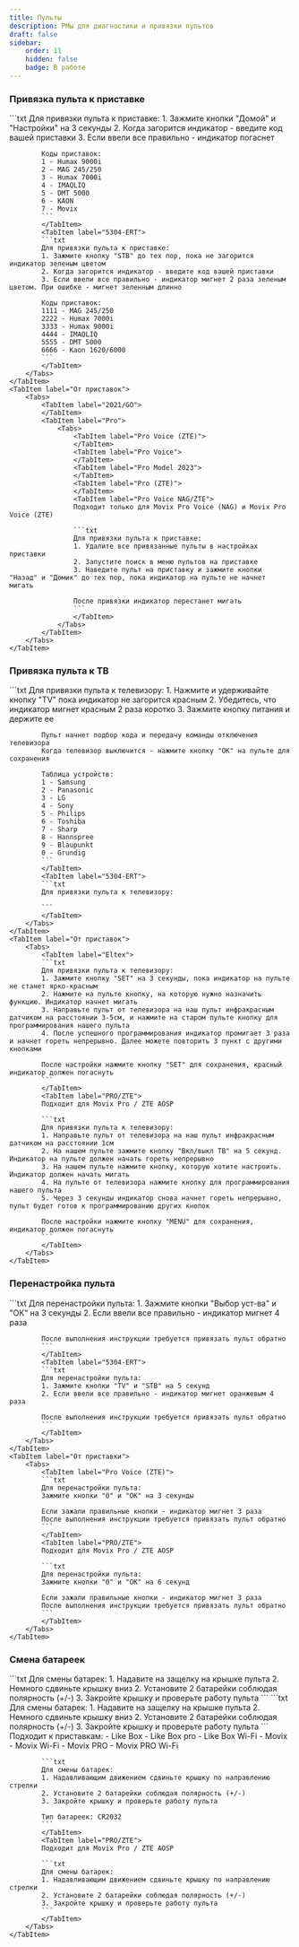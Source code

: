 ```yaml
---
title: Пульты
description: РМы для диагностики и привязки пультов
draft: false
sidebar:
    order: 11
    hidden: false
    badge: В работе
---
```



### Привязка пульта к приставке
<Tabs>
    <TabItem label="Универсальные">
        <Tabs>
            <TabItem label="T4HU2032">
            ```txt
            Для привязки пульта к приставке:
            1. Зажмите кнопки "Домой" и "Настройки" на 3 секунды
            2. Когда загорится индикатор - введите код вашей приставки
            3. Если ввели все правильно - индикатор погаснет

            Коды приставок:
            1 - Humax 9000i
            2 - MAG 245/250
            3 - Humax 7000i
            4 - IMAQLIQ
            5 - DMT 5000
            6 - KAON
            7 - Movix
            ```
            </TabItem>
            <TabItem label="5304-ERT">
            ```txt
            Для привязки пульта к приставке:
            1. Зажмите кнопку "STB" до тех пор, пока не загорится индикатор зеленым цветом
            2. Когда загорится индикатор - введите код вашей приставки
            3. Если ввели все правильно - индикатор мигнет 2 раза зеленым цветом. При ошибке - мигнет зеленным длинно

            Коды приставок:
            1111 - MAG 245/250
            2222 - Humax 7000i
            3333 - Humax 9000i
            4444 - IMAQLIQ
            5555 - DMT 5000
            6666 - Kaon 1620/6000
            ```
            </TabItem>
        </Tabs>
    </TabItem>
    <TabItem label="От приставок">
        <Tabs>
            <TabItem label="2021/GO">
            </TabItem>
            <TabItem label="Pro">
                <Tabs>
                    <TabItem label="Pro Voice (ZTE)">
                    </TabItem>
                    <TabItem label="Pro Voice">
                    </TabItem>
                    <TabItem label="Pro Model 2023">
                    </TabItem>
                    <TabItem label="Pro (ZTE)">
                    </TabItem>
                    <TabItem label="Pro Voice NAG/ZTE">
                    Подходит только для Movix Pro Voice (NAG) и Movix Pro Voice (ZTE)

                    ```txt
                    Для привязки пульта к приставке:
                    1. Удалите все привязанные пульты в настройках приставки
                    2. Запустите поиск в меню пультов на приставке
                    3. Наведите пульт на приставку и зажмите кнопки "Назад" и "Домик" до тех пор, пока индикатор на пульте не начнет мигать

                    После привязки индикатор перестанет мигать                   
                    ```
                    </TabItem>
                </Tabs>
            </TabItem>
        </Tabs>
    </TabItem>
</Tabs>

### Привязка пульта к ТВ
<Tabs>
    <TabItem label="Универсальные">
        <Tabs>
            <TabItem label="T4HU2032">
            ```txt
            Для привязки пульта к телевизору:
            1. Нажмите и удерживайте кнопку "TV" пока индикатор не загорится красным
            2. Убедитесь, что индикатор мигнет красным 2 раза коротко
            3. Зажмите кнопку питания и держите ее

            Пульт начнет подбор кода и передачу команды отключения телевизора
            Когда телевизор выключится - нажмите кнопку "ОК" на пульте для сохранения

            Таблица устройств:
            1 - Samsung
            2 - Panasonic
            3 - LG
            4 - Sony
            5 - Philips
            6 - Toshiba
            7 - Sharp
            8 - Hannspree
            9 - Blaupunkt
            0 - Grundig
            ```
            </TabItem>
            <TabItem label="5304-ERT">
            ```txt
            Для привязки пульта к телевизору:
            
            ```
            </TabItem>
        </Tabs>
    </TabItem>
    <TabItem label="От приставок">
        <Tabs>
            <TabItem label="Eltex">
            ```txt
            Для привязки пульта к телевизору:
            1. Зажмите кнопку "SET" на 3 секунды, пока индикатор на пульте не станет ярко-красным
            2. Нажмите на пульте кнопку, на которую нужно назначить функцию. Индикатор начнет мигать
            3. Направьте пульт от телевизора на наш пульт инфракрасным датчиком на расстоянии 3-5см, и нажмите на старом пульте кнопку для программирования нашего пульта
            4. После успешного программирования индикатор промигает 3 раза и начнет гореть непрерывно. Далее можете повторить 3 пункт с другими кнопками

            После настройки нажмите кнопку "SET" для сохранения, красный индикатор должен погаснуть
            ```
            </TabItem>
            <TabItem label="PRO/ZTE">
            Подходит для Movix Pro / ZTE AOSP

            ```txt
            Для привязки пульта к телевизору:
            1. Направьте пульт от телевизора на наш пульт инфракрасным датчиком на расстоянии 1см
            2. На нашем пульте зажмите кнопку "Вкл/выкл ТВ" на 5 секунд. Индикатор на пульте должен начать гореть непрерывно
            3. На нашем пульте нажмите кнопку, которую хотите настроить. Индикатор должен начать мигать
            4. На пульте от телевизора нажмите кнопку для программирования нашего пульта
            5. Через 3 секунды индикатор снова начнет гореть непрерывно, пульт будет готов к программированию других кнопок

            После настройки нажмите кнопку "MENU" для сохранения, индикатор должен погаснуть
            ```
            </TabItem>
        </Tabs>
    </TabItem>
</Tabs>

### Перенастройка пульта
<Tabs>
    <TabItem label="Универсальные">
        <Tabs>
            <TabItem label="T4HU2032">
            ```txt
            Для перенастройки пульта:
            1. Зажмите кнопки "Выбор уст-ва" и "ОК" на 3 секунды
            2. Если ввели все правильно - индикатор мигнет 4 раза

            После выполнения инструкции требуется привязать пульт обратно
            ```
            </TabItem>
            <TabItem label="5304-ERT">
            ```txt
            Для перенастройки пульта:
            1. Зажмите кнопки "TV" и "STB" на 5 секунд
            2. Если ввели все правильно - индикатор мигнет оранжевым 4 раза

            После выполнения инструкции требуется привязать пульт обратно
            ```
            </TabItem>
        </Tabs>
    </TabItem>
    <TabItem label="От приставки">
        <Tabs>
            <TabItem label="Pro Voice (ZTE)">
            ```txt
            Для перенастройки пульта:
            Зажмите кнопки "0" и "ОК" на 3 секунды
            
            Если зажали правильные кнопки - индикатор мигнет 3 раза
            После выполнения инструкции требуется привязать пульт обратно
            ```
            </TabItem>
            <TabItem label="PRO/ZTE">
            Подходит для Movix Pro / ZTE AOSP

            ```txt
            Для перенастройки пульта:
            Зажмите кнопки "0" и "ОК" на 6 секунд
            
            Если зажали правильные кнопки - индикатор мигнет 3 раза
            После выполнения инструкции требуется привязать пульт обратно
            ```
            </TabItem>
        </Tabs>
    </TabItem>
</Tabs>

### Смена батареек
<Tabs>
    <TabItem label="Универсальные">
        <Tabs>
            <TabItem label="T4HU2032">
            ```txt
            Для смены батарек:
            1. Надавите на защелку на крышке пульта
            2. Немного сдвиньте крышку вниз
            2. Установите 2 батарейки соблюдая полярность (+/-)
            3. Закройте крышку и проверьте работу пульта
            ```
            </TabItem>
            <TabItem label="5304-ERT">
            ```txt
            Для смены батарек:
            1. Надавите на защелку на крышке пульта
            2. Немного сдвиньте крышку вниз
            2. Установите 2 батарейки соблюдая полярность (+/-)
            3. Закройте крышку и проверьте работу пульта
            ```
            </TabItem>
        </Tabs>
    </TabItem>
    <TabItem label="От приставок">
        <Tabs>
            <TabItem label="Movix">
            Подходит к приставкам:
            - Like Box
            - Like Box pro
            - Like Box Wi-Fi
            - Movix
            - Movix Wi-Fi
            - Movix PRO
            - Movix PRO Wi-Fi

            ```txt
            Для смены батарек:
            1. Надавливающим движением сдвиньте крышку по направлению стрелки
            2. Установите 2 батарейки соблюдая полярность (+/-)
            3. Закройте крышку и проверьте работу пульта

            Тип батареек: CR2032
            ```
            </TabItem>
            <TabItem label="PRO/ZTE">
            Подходит для Movix Pro / ZTE AOSP

            ```txt
            Для смены батарек:
            1. Надавливающим движением сдвиньте крышку по направлению стрелки
            2. Установите 2 батарейки соблюдая полярность (+/-)
            3. Закройте крышку и проверьте работу пульта
            ```
            </TabItem>
        </Tabs>
    </TabItem>
</Tabs>